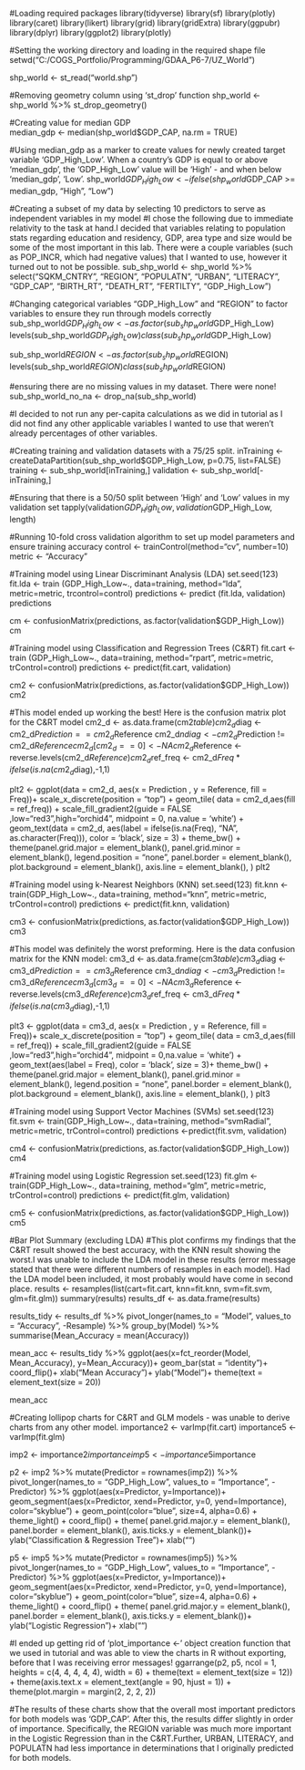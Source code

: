 #Loading required packages
library(tidyverse)
library(sf)
library(plotly)
library(caret)
library(likert)
library(grid)
library(gridExtra)
library(ggpubr)
library(dplyr)
library(ggplot2)
library(plotly)



#Setting the working directory and loading in the required shape file
setwd("C:/COGS_Portfolio/Programming/GDAA_P6-7/UZ_World")

shp_world <- st_read("world.shp")




#Removing geometry column using 'st_drop' function
shp_world <- shp_world %>%
  st_drop_geometry()
  

#Creating value for median GDP  
median_gdp <- median(shp_world$GDP_CAP, na.rm = TRUE)


#Using median_gdp as a marker to create values for newly created target variable 'GDP_High_Low'. When a country's GDP is equal to or above 'median_gdp', the 'GDP_High_Low' value will be 'High' - and when below 'median_gdp', 'Low'.
shp_world$GDP_High_Low <- ifelse(shp_world$GDP_CAP >= median_gdp, "High", "Low")


#Creating a subset of my data by selecting 10 predictors to serve as independent variables in my model
#I chose the following due to immediate relativity to the task at hand.I decided that variables relating to population stats regarding education and residency, GDP, area type and size would be some of the most important in this lab. There were a couple variables (such as POP_INCR, which had negative values) that I wanted to use, however it turned out to not be possible.
sub_shp_world <- shp_world %>%
  select("SQKM_CNTRY", "REGION", "POPULATN", "URBAN", "LITERACY", "GDP_CAP", "BIRTH_RT", "DEATH_RT", "FERTILTY", "GDP_High_Low")
  

#Changing categorical variables "GDP_High_Low" and "REGION" to factor variables to ensure they run through models correctly
sub_shp_world$GDP_High_Low <- as.factor(sub_shp_world$GDP_High_Low)
levels(sub_shp_world$GDP_High_Low)
class(sub_shp_world$GDP_High_Low)


sub_shp_world$REGION <- as.factor(sub_shp_world$REGION)
levels(sub_shp_world$REGION)
class(sub_shp_world$REGION)


#ensuring there are no missing values in my dataset. There were none!
sub_shp_world_no_na <- drop_na(sub_shp_world)


#I decided to not run any per-capita calculations as we did in tutorial as I did not find any other applicable variables I wanted to use that weren't already percentages of other variables.


#Creating training and validation datasets with a 75/25 split.
inTraining <- createDataPartition(sub_shp_world$GDP_High_Low, p=0.75, list=FALSE)
training <- sub_shp_world[inTraining,]
validation <- sub_shp_world[-inTraining,]


#Ensuring that there is a 50/50 split between 'High' and 'Low' values in my validation set
tapply(validation$GDP_High_Low, validation$GDP_High_Low, length)


#Running 10-fold cross validation algorithm to set up model parameters and ensure training accuracy
control <- trainControl(method="cv", number=10)
metric <- "Accuracy"




#Training model using Linear Discriminant Analysis (LDA)
set.seed(123)
fit.lda <- train (GDP_High_Low~., data=training, method="lda", metric=metric, trcontrol=control)
predictions <- predict (fit.lda, validation)
predictions


cm <- confusionMatrix(predictions, as.factor(validation$GDP_High_Low))
cm


#Training model using Classification and Regression Trees (C&RT)
fit.cart <- train (GDP_High_Low~., data=training, method="rpart", metric=metric, trControl=control)
predictions <- predict(fit.cart, validation)


cm2 <- confusionMatrix(predictions, as.factor(validation$GDP_High_Low))
cm2


#This model ended up working the best! Here is the confusion matrix plot for the C&RT model 
cm2_d <- as.data.frame(cm2$table)
cm2_d$diag <- cm2_d$Prediction == cm2_d$Reference
cm2_d$ndiag <- cm2_d$Prediction != cm2_d$Reference
cm2_d[cm2_d == 0] <- NA
cm2_d$Reference <-  reverse.levels(cm2_d$Reference)
cm2_d$ref_freq <- cm2_d$Freq * ifelse(is.na(cm2_d$diag),-1,1)


plt2 <-  ggplot(data = cm2_d, aes(x = Prediction , y =  Reference, fill = Freq))+
  scale_x_discrete(position = "top") +
  geom_tile( data = cm2_d,aes(fill = ref_freq)) +
  scale_fill_gradient2(guide = FALSE ,low="red3",high="orchid4", midpoint = 0, na.value = 'white') +
  geom_text(data = cm2_d, aes(label = ifelse(is.na(Freq), "NA", as.character(Freq))), color = 'black', size = 3) +
  theme_bw() +
  theme(panel.grid.major = element_blank(), panel.grid.minor = element_blank(),
        legend.position = "none",
        panel.border = element_blank(),
        plot.background = element_blank(),
        axis.line = element_blank(),
  )
plt2



#Training model using k-Nearest Neighbors (KNN)
set.seed(123)
fit.knn <- train(GDP_High_Low~., data=training, method="knn", metric=metric, trControl=control)
predictions <- predict(fit.knn, validation)

cm3 <- confusionMatrix(predictions, as.factor(validation$GDP_High_Low))
cm3


#This model was definitely the worst preforming. Here is the data confusion matrix for the KNN model:
cm3_d <- as.data.frame(cm3$table)
cm3_d$diag <- cm3_d$Prediction == cm3_d$Reference 
cm3_d$ndiag <- cm3_d$Prediction != cm3_d$Reference
cm3_d[cm3_d == 0] <- NA
cm3_d$Reference <-  reverse.levels(cm3_d$Reference)
cm3_d$ref_freq <- cm3_d$Freq * ifelse(is.na(cm3_d$diag),-1,1)

plt3 <-  ggplot(data = cm3_d, aes(x = Prediction , y =  Reference, fill = Freq))+
  scale_x_discrete(position = "top") +
  geom_tile( data = cm3_d,aes(fill = ref_freq)) +
  scale_fill_gradient2(guide = FALSE ,low="red3",high="orchid4", midpoint = 0,na.value = 'white') +
  geom_text(aes(label = Freq), color = 'black', size = 3)+
  theme_bw() +
  theme(panel.grid.major = element_blank(), panel.grid.minor = element_blank(),
        legend.position = "none",
        panel.border = element_blank(),
        plot.background = element_blank(),
        axis.line = element_blank(),
  )
plt3



#Training model using Support Vector Machines (SVMs)
set.seed(123)
fit.svm <- train(GDP_High_Low~., data=training, method="svmRadial", metric=metric, trControl=control)
predictions <-predict(fit.svm, validation)

cm4 <- confusionMatrix(predictions, as.factor(validation$GDP_High_Low))
cm4



#Training model using Logistic Regression
set.seed(123)
fit.glm <- train(GDP_High_Low~., data=training, method="glm", metric=metric, trControl=control)
predictions <- predict(fit.glm, validation)

cm5 <- confusionMatrix(predictions, as.factor(validation$GDP_High_Low))
cm5




#Bar Plot Summary (excluding LDA)
#This plot confirms my findings that the C&RT result showed the best accuracy, with the KNN result showing the worst.I was unable to include the LDA model in these results (error message stated that there were different numbers of resamples in each model). Had the LDA model been included, it most probably would have come in second place.
results <- resamples(list(cart=fit.cart, knn=fit.knn, svm=fit.svm, glm=fit.glm))
summary(results)
results_df <- as.data.frame(results)

results_tidy <- results_df %>% 
  pivot_longer(names_to = "Model", values_to = "Accuracy", -Resample) %>% 
  group_by(Model) %>% 
  summarise(Mean_Accuracy = mean(Accuracy))
  

mean_acc <- results_tidy %>% 
  ggplot(aes(x=fct_reorder(Model, Mean_Accuracy), y=Mean_Accuracy))+
  geom_bar(stat = "identity")+
  coord_flip()+
  xlab("Mean Accuracy")+
  ylab("Model")+
  theme(text = element_text(size = 20))

mean_acc




#Creating lollipop charts for C&RT and GLM models - was unable to derive charts from any other model.
importance2 <- varImp(fit.cart)
importance5 <- varImp(fit.glm)


imp2 <- importance2$importance
imp5 <- importance5$importance


p2 <- imp2 %>% 
  mutate(Predictor = rownames(imp2)) %>% 
  pivot_longer(names_to = "GDP_High_Low", values_to = "Importance", -Predictor) %>%
  ggplot(aes(x=Predictor, y=Importance))+
  geom_segment(aes(x=Predictor, xend=Predictor, y=0, yend=Importance), color="skyblue") +
  geom_point(color="blue", size=4, alpha=0.6) +
  theme_light() +
  coord_flip() +
  theme(
    panel.grid.major.y = element_blank(),
    panel.border = element_blank(),
    axis.ticks.y = element_blank())+
  ylab("Classification & Regression Tree")+
  xlab("")
  

p5 <- imp5 %>% 
  mutate(Predictor = rownames(imp5)) %>% 
  pivot_longer(names_to = "GDP_High_Low", values_to = "Importance", -Predictor) %>%
  ggplot(aes(x=Predictor, y=Importance))+
  geom_segment(aes(x=Predictor, xend=Predictor, y=0, yend=Importance), color="skyblue") +
  geom_point(color="blue", size=4, alpha=0.6) +
  theme_light() +
  coord_flip() +
  theme(
    panel.grid.major.y = element_blank(),
    panel.border = element_blank(),
    axis.ticks.y = element_blank())+
  ylab("Logistic Regression")+
  xlab("")
  

#I ended up getting rid of 'plot_importance <-' object creation function that we used in tutorial and was able to view the charts in R without exporting, before that I was receiving error messages!
ggarrange(p2, p5, ncol = 1, heights = c(4, 4, 4, 4, 4), width = 6) +
  theme(text = element_text(size = 12)) +
  theme(axis.text.x = element_text(angle = 90, hjust = 1)) +
  theme(plot.margin = margin(2, 2, 2, 2))
  

#The results of these charts show that the overall most important predictors for both models was 'GDP_CAP'. After this, the results differ slightly in order of importance. Specifically, the REGION variable was much more important in the Logistic Regression than in the C&RT.Further, URBAN, LITERACY, and POPULATN had less importance in determinations that I originally predicted for both models.